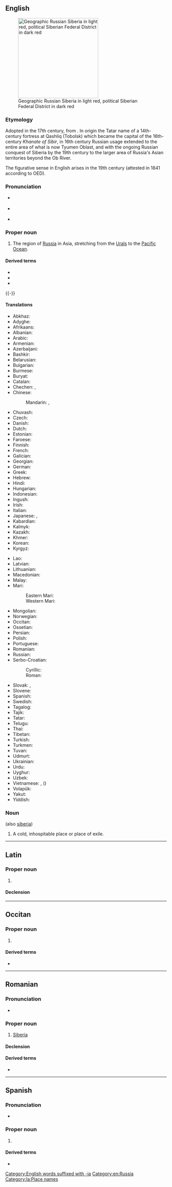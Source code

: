 {{also|siberià|Sibéria|Sibèria}}
==English==
{{wikipedia}}
[[Image:Siberia Federal Subjects.png|thumb|right|250px|Geographic Russian Siberia in light red, political Siberian Federal District in dark red]]

===Etymology===
Adopted in the 17th century, from {{der|en|ru|Сиби́рь}}.
In origin the Tatar name of a 14th-century fortress at Qashliq (Tobolsk) which became the capital of the 16th-century ''Khanate of Sibir'', in 16th century Russian usage extended to the entire area of what is now Tyumen Oblast, and with the ongoing Russian conquest of Siberia by the 19th century to the larger area of Russia's Asian territories beyond the Ob River.

The figurative sense in English arises in the 19th century (attested in 1841 according to OED).

===Pronunciation===
* {{a|UK}} {{IPA|en|[saɪˈbɪəɹɪə]}}
* {{a|US}} {{IPA|en|[saɪˈbɪɹiə]}}
* {{rhymes|en|ɪɹiə}}

===Proper noun===
{{en-proper noun}}

# The region of [[Russia]] in Asia, stretching from the [[Urals]] to the [[Pacific Ocean]].

====Derived terms====
* {{l|en|Siberian}}
* {{l|en|Siberian husky}}
* {{l|en|Siberian squirrel}}

{{-}}

====Translations====
{{trans-top|region of Russia}}
* Abkhaz: {{t|ab|Сбыр|sc=Cyrl}}
* Adyghe: {{t|ady|Сыбыр}}
* Afrikaans: {{t|af|Siberië}}
* Albanian: {{t+|sq|Siberia|f}}
* Arabic: {{t|ar|سِيبِيرِيَا|f}}
* Armenian: {{t|hy|Սիբիր}}
* Azerbaijani: {{t|az|Sibir}}
* Bashkir: {{t|ba|Себер}}
* Belarusian: {{t|be|Сібі́р|f}}
* Bulgarian: {{t|bg|Сиби́р|f}}
* Burmese: {{t|my|ဆိုက်ဘေးရီးယား}}
* Buryat: {{t|bua|Шэбэр}}
* Catalan: {{t|ca|Sibèria|f}}
* Chechen: {{t|ce|Сибаре}}, {{t|ce|Сибрех}}
* Chinese:
*: Mandarin: {{t+|cmn|西伯利亞}}, {{t+|cmn|西伯利亚|tr=Xībólìyà}}
* Chuvash: {{t|cv|Ҫӗпӗр}}
* Czech: {{t+|cs|Sibiř|f}}
* Danish: {{t|da|Sibirien}}
* Dutch: {{t+|nl|Siberië|n}}
* Estonian: {{t|et|Siber}}
* Faroese: {{t|fo|Sibiria}}
* Finnish: {{t+|fi|Siperia}}
* French: {{t+|fr|Sibérie|f}}
* Galician: {{t|gl|Siberia}}
* Georgian: {{t|ka|ციმბირი}}
* German: {{t+|de|Sibirien|n}}
* Greek: {{t+|el|Σιβηρία|f}}
* Hebrew: {{t|he|סִיבִּיר|f|tr=sibír}}
* Hindi: {{t|hi|साइबेरिया}}
* Hungarian: {{t+|hu|Szibéria}}
* Indonesian: {{t|id|Siberia}}
* Ingush: {{t|inh|Сибарегӏе}}
* Irish: {{t|ga|Sibéir|f|alt=An tSibéir}}
* Italian: {{t+|it|Siberia|f}}
* Japanese: {{t|ja|シベリア|tr=Shiberia}}, {{qualifier|dated}} {{t|ja|西比利亜}}
* Kabardian: {{t|kbd|Сыбыр}}
* Kalmyk: {{t|xal|Сивр}}
* Kazakh: {{t|kk|Сібір|sc=Cyrl}}
* Khmer: {{t|km|ស៊ីបេរី}}
* Korean: {{t|ko|^시베리아}}
* Kyrgyz: {{t|ky|Сибирь|sc=Cyrl}}
{{trans-mid}}
* Lao: {{t|lo|ຊີເບຣີ}}
* Latvian: {{t|lv|Sibīrija|f}}
* Lithuanian: {{t|lt|Sibiras|m}}
* Macedonian: {{t|mk|Сибир|m}}
* Malay: {{t|ms|Siberia}}
* Mari:
*: Eastern Mari: {{t|chm|Сивыр}}
*: Western Mari: {{t|mrj|Сӹвӹр}}
* Mongolian: {{t|mn|Сибирь|sc=Cyrl}}
* Norwegian: {{t|no|Sibir}}
* Occitan: {{t|oc|Siberia|f}}
* Ossetian: {{t|os|Сыбыр|sc=Cyrl}}
* Persian: {{t+|fa|سیبری|tr=sibri}}
* Polish: {{t+|pl|Syberia|f}}
* Portuguese: {{t+|pt|Sibéria|f}}
* Romanian: {{t|ro|Siberia|f}}
* Russian: {{t+|ru|Сиби́рь|f}}
* Serbo-Croatian:
*: Cyrillic: {{t|sh|Сибир|m|sc=Cyrl}}
*: Roman: {{t+|sh|Sibir|m}}
* Slovak: {{t+|sk|Sibír|f}}, {{t|sk|Sibíria|f}} {{qualifier|rare}}
* Slovene: {{t+|sl|Sibírija|f}}
* Spanish: {{t|es|Siberia|f}}
* Swedish: {{t+|sv|Sibirien|c}}
* Tagalog: {{t|tl|Siberia}}
* Tajik: {{t|tg|Сибир|sc=Cyrl}}
* Tatar: {{t|tt|Себер|sc=Cyrl}}
* Telugu: {{t|te|సైబేరియా}}
* Thai: {{t|th|ไซบีเรีย}}
* Tibetan: {{t|bo|སེ་པོ་རི་ཡ|alt=སེ་པོ་རི་ཡ།}}
* Turkish: {{t|tr|Sibirya}}
* Turkmen: {{t|tk|Sibir}}
* Tuvan: {{t-needed|tyv}}
* Udmurt: {{t|udm|Сибыр}}
* Ukrainian: {{t|uk|Сибі́р|f}}
* Urdu: {{t|ur|سائبیریا|tr=sā'iberiyā}}
* Uyghur: {{t|ug|سىبىرىيە|sc=ug-Arab}}
* Uzbek: {{t|uz|Sibir}}
* Vietnamese: {{t|vi|Xi-be-ri-a}}, {{t|vi|Tây Bá Lợi Á}} ({{t|vi|西伯利亞}}) {{q|obsolete}}
* Volapük: {{t+|vo|Sibirän}}
* Yakut: {{t|sah|Сибиир|sc=Cyrl}}
* Yiddish: {{t|yi|סיביר}}
{{trans-bottom}}

===Noun===
{{en-noun}} (also [[siberia]])

# {{lb|en|figuratively}} A cold, inhospitable place or place of exile.

[[Category:English words suffixed with -ia]]
[[Category:en:Russia]]

----

==Latin==
{{wikipedia|lang=la}}

===Proper noun===
{{la-proper noun|Siberia<1.loc>}}

# {{lb|la|New Latin}} {{l|en|Siberia}}

====Declension====
{{la-ndecl|Siberia<1.loc>}}

[[Category:la:Place names]]

----

==Occitan==
{{wikipedia|lang=oc}}

===Proper noun===
{{oc-proper noun|f}}

# {{l|en|Siberia}}

====Derived terms====
* {{l|oc|siberian}}

{{c|oc|Russia}}

----

==Romanian==

===Pronunciation===
* {{IPA|ro|[siˈbe.ri.a]}}

===Proper noun===
{{head|ro|proper noun|g=f}}

# [[#English|Siberia]]

====Declension====
{{ro-country|gend=f|Siberiei}}

====Derived terms====
* {{l|ro|siberian}}

----

==Spanish==
{{wikipedia|lang=es}}

===Pronunciation===
* {{es-IPA}}

===Proper noun===
{{es-proper noun|f}}

# {{l|en|Siberia}} {{gloss|region of Russia}}

====Derived terms====
* {{l|es|siberiano}}

{{c|es|Russia}}